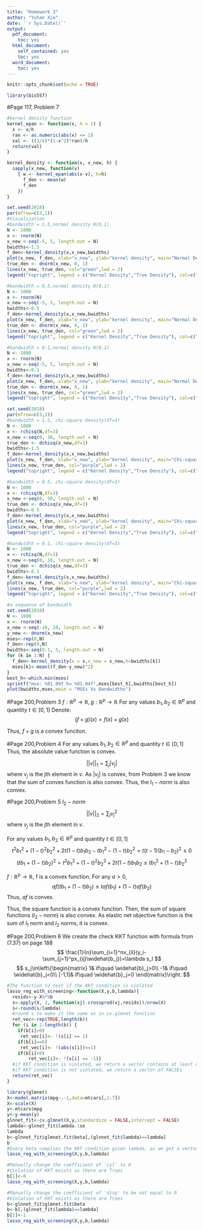```yaml
---
title: "Homework 3"
author: "Yuhan Xie"
date: '`r Sys.Date()`'
output:
  pdf_document:
    toc: yes
  html_document:
    self_contained: yes
    toc: yes
  word_document:
    toc: yes
---
```

<!--
%\VignetteEngine{knitr::rmarkdown}
%\VignetteIndexEntry{The Homework 3 vignette}
-->

```r
knitr::opts_chunk$set(echo = TRUE)
```

```r
library(bis557)
```

#Page 117, Problem 7
```r
#kernel density function
kernel_epan <- function(x, h = 1) {
  x <- x/h
  ran <- as.numeric(abs(x) <= 1)
  val <- ((3/4)*(1-x^2)*ran)/h
  return(val)
}

kernel_density <- function(x, x_new, h) {
  sapply(x_new, function(v)
    { w <- kernel_epan(abs(x-v), h=h)
      f_den <- mean(w)
      f_den
    })
}
```

```r
set.seed(2018)
par(mfrow=c(3,1))
#Visualization
#bandwidth = 1.5,normal density N(0,1)
N <- 1000
x <- rnorm(N)
x_new <-seq(-5, 5, length.out = N)
bwidths<-1.5
f_den<-kernel_density(x,x_new,bwidths)
plot(x_new, f_den, xlab="x_new", ylab="kernel density", main="Normal Density Plot",type="l",ylim = c(0,0.6),lwd = 2)
true_den <- dnorm(x_new, 0, 1)
lines(x_new, true_den, col="green",lwd = 2)
legend("topright", legend = c("Kernel Density","True Density"), col=c("black", "green"),lty=c(1,1))

#bandwidth = 0.5,normal density N(0,1)
N <- 1000
x <- rnorm(N)
x_new <-seq(-5, 5, length.out = N)
bwidths<-0.5
f_den<-kernel_density(x,x_new,bwidths)
plot(x_new, f_den, xlab="x_new", ylab="kernel density", main="Normal Density",type="l",ylim = c(0,0.6),lwd = 2)
true_den <- dnorm(x_new, 0, 1)
lines(x_new, true_den, col="green",lwd = 2)
legend("topright", legend = c("Kernel Density","True Density"), col=c("black", "green"),lty=c(1,1))

#bandwidth = 0.1,normal density N(0,1)
N <- 1000
x <- rnorm(N)
x_new <-seq(-5, 5, length.out = N)
bwidths<-0.1
f_den<-kernel_density(x,x_new,bwidths)
plot(x_new, f_den, xlab="x_new", ylab="kernel density", main="Normal Density",type="l",ylim = c(0,0.6))
true_den <- dnorm(x_new, 0, 1)
lines(x_new, true_den, col="green",lwd = 2)
legend("topright", legend = c("Kernel Density","True Density"), col=c("black", "green"),lty=c(1,1))
```

```r
set.seed(2018)
par(mfrow=c(3,1))
#bandwidth = 1.5, chi-square density(df=3)
N <- 1000
x <- rchisq(N,df=3)
x_new <-seq(0, 10, length.out = N)
true_den <- dchisq(x_new,df=3)
bwidths<-1.5
f_den<-kernel_density(x,x_new,bwidths)
plot(x_new, f_den, xlab="x_new", ylab="kernel density", main="Chi-square Density",type="l",ylim = c(0,0.3),lwd = 2)
lines(x_new, true_den, col="purple",lwd = 2)
legend("topright", legend = c("Kernel Density","True Density"), col=c("black", "purple"),lty=c(1,1))

#bandwidth = 0.5, chi-square density(df=3)
N <- 1000
x <- rchisq(N,df=3)
x_new <-seq(0, 10, length.out = N)
true_den <- dchisq(x_new,df=3)
bwidths<-0.5
f_den<-kernel_density(x,x_new,bwidths)
plot(x_new, f_den, xlab="x_new", ylab="kernel density", main="Chi-square Density",type="l",ylim = c(0,0.3),lwd = 2)
lines(x_new, true_den, col="purple",lwd = 2)
legend("topright", legend = c("Kernel Density","True Density"), col=c("black", "purple"),lty=c(1,1))

#bandwidth = 0.1, chi-square density(df=3)
N <- 1000
x <- rchisq(N,df=3)
x_new <-seq(0, 10, length.out = N)
true_den <- dchisq(x_new,df=3)
bwidths<-0.1
f_den<-kernel_density(x,x_new,bwidths)
plot(x_new, f_den, xlab="x_new", ylab="kernel density", main="Chi-square Density Plot",type="l",ylim = c(0,0.3),lwd = 2)
lines(x_new, true_den, col="purple",lwd = 2)
legend("topright", legend = c("Kernel Density","True Density"), col=c("black", "purple"),lty=c(1,1))
```

```r
#a sequence of bandwidth
set.seed(2018)
N <- 1000
x <- rnorm(N)
x_new <-seq(-10, 10, length.out = N)
y_new <- dnorm(x_new)
mses<-rep(0,N)
f_den<-rep(0,N)
bwidths<-seq(0.1, 5, length.out = N)
for (k in 1:N) {
  f_den<-kernel_density(x = x,x_new = x_new,h=bwidths[k])
  mses[k]<-mean((f_den-y_new)^2)
}
best_h<-which.min(mses)
sprintf("mse: %01.09f h= %01.04f",mses[best_h],bwidths[best_h])
plot(bwidths,mses,main = "MSEs Vs Bandwidths")
```


#Page 200,Problem 3
$f:\mathbb{R}^p\rightarrow \mathbb{R},g:\mathbb{R}^p\rightarrow \mathbb{R}$
For any values $b_1,b_2\in \mathbb{R}^p$ and quantity $t\in[0,1]$
Denote:
$$
(f+g)(x)=f(x)+g(x)
$$
\begin{align*}
(f+g)(tb_1+(1-t)b_2)&=f(tb_1+(1-t)b_2)+g(tb_1+(1-t)b_2)\\
&\leq tf(b_1)+(1-t)f(b_2)+tg(b_1)+(1-t)g(b_2)\\
&=t(f+g)(b_1)+(1-t)(f+g)(b_2)
\end{align*}

Thus, $f+g$ is a convex funciton.

#Page 200,Problem 4
For any values $b_1,b_2\in \mathbb{R}^p$ and quantity $t\in[0,1]$
\begin{align*}
|tb_1+(1-t)b_2|&\leq|tb_1|+|(1-t)b_2|\\
&\leq t|b_1|+(1-t)|b_2|
\end{align*}
Thus, the absolute value function is convex.

$$
||v||_1=\sum_j|v_j|
$$
where $v_j$ is the jth element in $v$.
As $|v_j|$ is convex, from Problem 3 we know that the sum of convex function is also convex. Thus, the $l_1-norm$ is also convex.

#Page 200,Problem 5
$l_2-norm$
$$
||v||_2=\sum_jv_j^2
$$
where $v_j$ is the jth element in $v$.

For any values $b_1,b_2\in \mathbb{R}^p$ and quantity $t\in[0,1]$
$$
t^2b_1^2+(1-t)^2b_2^2+2t(1-t)b_1b_2-tb_1^2-(1-t)b_2^2=t(t-1)(b_1-b_2)^2\leq0
$$
$$
(tb_1+(1-t)b_2)^2=t^2b_1^2+(1-t)^2b_2^2+2t(1-t)b_1b_2\leq tb_1^2+(1-t)b_2^2
$$

$f:\mathbb{R}^p\rightarrow \mathbb{R}$, f is a convex function.
For any $a>0$, 
$$
af(tb_1+(1-t)b_2)\leq taf(b_1)+(1-t)af(b_2)
$$
Thus, $af$ is convex.

Thus, the square function is a convex function. Then, the sum of square functions ($l_2-norm$) is also convex. As elastic net objective function is the sum of $l_1$ norm and $l_2$ norms, it is convex.

#Page 200,Problem 6
We create the check KKT function with formula from (7.37) on page 188
$$
\frac{1}{n}\sum_{i=1}^nx_{il}(y_i-\sum_{j=1}^px_{ij}\widehat{b_j})=\lambda s_l
$$
$$
s_j\in\left\{\begin{matrix}
 1& if\quad \widehat{b}_j>0\\ 
 -1& if\quad \widehat{b}_j<0\\ 
 [-1,1]& if\quad \widehat{b}_j=0
\end{matrix}\right.
$$

```r
#The function to test if the KKT condition is violated
lasso_reg_with_screening<-function(X,y,b,lambda){
  resids<-y-X%*%b
  s<-apply(X, 2, function(xj) crossprod(xj,resids))/nrow(X) 
  s<-round(s/lambda)
  #round s to make it the same as in cv.glmnet function
  ret_vec<-rep(TRUE,length(b))
  for (i in 1:length(b)) {
    if(b[i]>0)
     ret_vec[i]<- !(s[i] == 1) 
    if(b[i]==0)
     ret_vec[i]<- !(abs(s[i])<=1)
    if(b[i]<0) 
        ret_vec[i]<- !(s[i] == -1)}
  #if KKT condition is violated, we return a vector contains at least one TRUE
  #if KKT condition is not violated, we return a vector of FALSEs
  return(ret_vec)
}
```

```r
library(glmnet)
X<-model.matrix(mpg~.-1,data=mtcars[,1:7])
X<-scale(X)
y<-mtcars$mpg
y<-y-mean(y)
glnnet_fit<-cv.glmnet(X,y,standardize = FALSE,intercept = FALSE)
lambda<-glnnet_fit$lambda.1se
lambda
b<-glnnet_fit$glmnet.fit$beta[,(glnnet_fit$lambda)==lambda]
b
#Every beta complies the KKT condition given lambda, as we get a vector of FALSEs
lasso_reg_with_screening(X,y,b,lambda)
```

```r
#Manually change the coefficient of 'cyl' to 0
#Violation of KKT exists as there are Trues
b[1]<-0
lasso_reg_with_screening(X,y,b,lambda)
```

```r
#Manually change the coefficient of 'disp' to be not equal to 0
#Violation of KKT exists as there are Trues
b<-glnnet_fit$glmnet.fit$beta
b<-b[,(glnnet_fit$lambda)==lambda]
b[2]<-1
lasso_reg_with_screening(X,y,b,lambda)
```